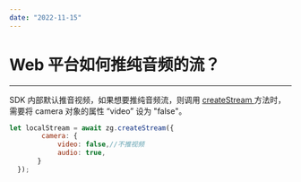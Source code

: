```yaml
---
date: "2022-11-15"
---
```

# Web 平台如何推纯音频的流？

- - -

SDK 内部默认推音视频，如果想要推纯音频流，则调用 [createStream ](https://doc-zh.zego.im/zh/api?doc=Express_Video_SDK_API~javascript_web~class~ZegoExpressEngine#create-stream) 方法时，需要将 camera 对象的属性 “video” 设为 "false"。

```js
let localStream = await zg.createStream({
        camera: {
            video: false,//不推视频
            audio: true,
       }
  });
```